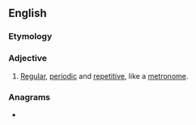 ==English==

===Etymology===
{{suffix|en|metronome|ic}}

===Adjective===
{{en-adj}}

# [[regular|Regular]], [[periodic]] and [[repetitive]], like a [[metronome]].

===Anagrams===
* {{anagrams|en|commorient|monometric}}